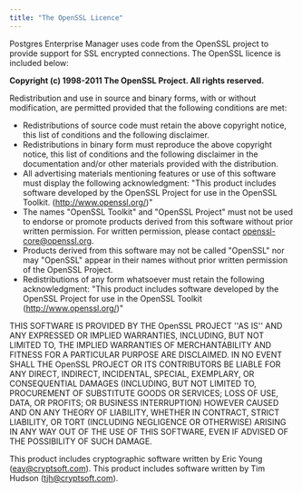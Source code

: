 ```yaml
---
title: "The OpenSSL Licence"
---
```


<div id="openssl" class="registered_link"></div>

Postgres Enterprise Manager uses code from the OpenSSL project to provide support for SSL encrypted connections. The OpenSSL licence is included below:

**Copyright (c) 1998-2011 The OpenSSL Project. All rights reserved.**

Redistribution and use in source and binary forms, with or without modification, are permitted provided that the following conditions are met:

-   Redistributions of source code must retain the above copyright notice, this list of conditions and the following disclaimer.
-   Redistributions in binary form must reproduce the above copyright notice, this list of conditions and the following disclaimer in the documentation and/or other materials provided with the distribution.
-   All advertising materials mentioning features or use of this software must display the following acknowledgment: "This product includes software developed by the OpenSSL Project for use in the OpenSSL Toolkit. (<http://www.openssl.org/>)"
-   The names "OpenSSL Toolkit" and "OpenSSL Project" must not be used to endorse or promote products derived from this software without prior written permission. For written permission, please contact [openssl-core@openssl.org](mailto:openssl-core@openssl.org).
-   Products derived from this software may not be called "OpenSSL" nor may "OpenSSL" appear in their names without prior written permission of the OpenSSL Project.
-   Redistributions of any form whatsoever must retain the following acknowledgment: "This product includes software developed by the OpenSSL Project for use in the OpenSSL Toolkit (<http://www.openssl.org/>)"

THIS SOFTWARE IS PROVIDED BY THE OpenSSL PROJECT ''AS IS'' AND ANY EXPRESSED OR IMPLIED WARRANTIES, INCLUDING, BUT NOT LIMITED TO, THE IMPLIED WARRANTIES OF MERCHANTABILITY AND FITNESS FOR A PARTICULAR PURPOSE ARE DISCLAIMED. IN NO EVENT SHALL THE OpenSSL PROJECT OR ITS CONTRIBUTORS BE LIABLE FOR ANY DIRECT, INDIRECT, INCIDENTAL, SPECIAL, EXEMPLARY, OR CONSEQUENTIAL DAMAGES (INCLUDING, BUT NOT LIMITED TO, PROCUREMENT OF SUBSTITUTE GOODS OR SERVICES; LOSS OF USE, DATA, OR PROFITS; OR BUSINESS INTERRUPTION) HOWEVER CAUSED AND ON ANY THEORY OF LIABILITY, WHETHER IN CONTRACT, STRICT LIABILITY, OR TORT (INCLUDING NEGLIGENCE OR OTHERWISE) ARISING IN ANY WAY OUT OF THE USE OF THIS SOFTWARE, EVEN IF ADVISED OF THE POSSIBILITY OF SUCH DAMAGE.

This product includes cryptographic software written by Eric Young ([eay@cryptsoft.com](eay@cryptsoft.com)). This product includes software written by Tim Hudson ([tjh@cryptsoft.com](tjh@cryptsoft.com)).
